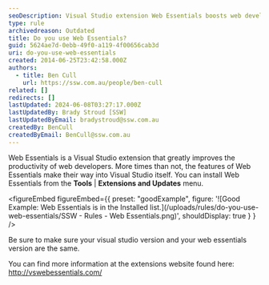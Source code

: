 ```yaml
---
seoDescription: Visual Studio extension Web Essentials boosts web development productivity and integrates its features into Visual Studio.
type: rule
archivedreason: Outdated
title: Do you use Web Essentials?
guid: 5624ae7d-0ebb-49f0-a119-4f00656cab3d
uri: do-you-use-web-essentials
created: 2014-06-25T23:42:58.000Z
authors:
  - title: Ben Cull
    url: https://ssw.com.au/people/ben-cull
related: []
redirects: []
lastUpdated: 2024-06-08T03:27:17.000Z
lastUpdatedBy: Brady Stroud [SSW]
lastUpdatedByEmail: bradystroud@ssw.com.au
createdBy: BenCull
createdByEmail: BenCull@ssw.com.au
---
```


Web Essentials is a Visual Studio extension that greatly improves the productivity of web developers. More times than not, the features of Web Essentials make their way into Visual Studio itself.
You can install Web Essentials from the **Tools** | **Extensions and Updates** menu.

<figureEmbed figureEmbed={{
  preset: "goodExample",
  figure: '![Good Example: Web Essentials is in the Installed list.](/uploads/rules/do-you-use-web-essentials/SSW - Rules - Web Essentials.png)',
  shouldDisplay: true
} } />


Be sure to make sure your visual studio version and your web essentials version are the same.

You can find more information at the extensions website found here: http://vswebessentials.com/
